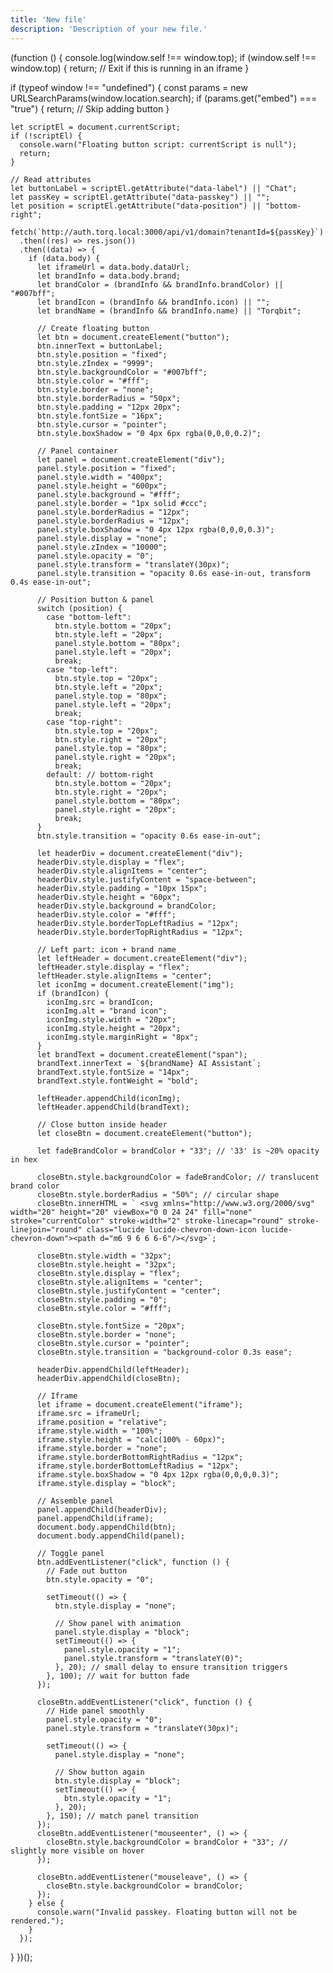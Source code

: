 ```yaml
---
title: 'New file'
description: 'Description of your new file.'
---
```


(function () {
  console.log(window.self !== window.top);
  if (window.self !== window.top) {
    return; // Exit if this is running in an iframe
  }

  if (typeof window !== "undefined") {
    const params = new URLSearchParams(window.location.search);
    if (params.get("embed") === "true") {
      return; // Skip adding button
    }

    let scriptEl = document.currentScript;
    if (!scriptEl) {
      console.warn("Floating button script: currentScript is null");
      return;
    }

    // Read attributes
    let buttonLabel = scriptEl.getAttribute("data-label") || "Chat";
    let passKey = scriptEl.getAttribute("data-passkey") || "";
    let position = scriptEl.getAttribute("data-position") || "bottom-right";

    fetch(`http://auth.torq.local:3000/api/v1/domain?tenantId=${passKey}`)
      .then((res) => res.json())
      .then((data) => {
        if (data.body) {
          let iframeUrl = data.body.dataUrl;
          let brandInfo = data.body.brand;
          let brandColor = (brandInfo && brandInfo.brandColor) || "#007bff";
          let brandIcon = (brandInfo && brandInfo.icon) || "";
          let brandName = (brandInfo && brandInfo.name) || "Torqbit";

          // Create floating button
          let btn = document.createElement("button");
          btn.innerText = buttonLabel;
          btn.style.position = "fixed";
          btn.style.zIndex = "9999";
          btn.style.backgroundColor = "#007bff";
          btn.style.color = "#fff";
          btn.style.border = "none";
          btn.style.borderRadius = "50px";
          btn.style.padding = "12px 20px";
          btn.style.fontSize = "16px";
          btn.style.cursor = "pointer";
          btn.style.boxShadow = "0 4px 6px rgba(0,0,0,0.2)";

          // Panel container
          let panel = document.createElement("div");
          panel.style.position = "fixed";
          panel.style.width = "400px";
          panel.style.height = "600px";
          panel.style.background = "#fff";
          panel.style.border = "1px solid #ccc";
          panel.style.borderRadius = "12px";
          panel.style.borderRadius = "12px";
          panel.style.boxShadow = "0 4px 12px rgba(0,0,0,0.3)";
          panel.style.display = "none";
          panel.style.zIndex = "10000";
          panel.style.opacity = "0";
          panel.style.transform = "translateY(30px)";
          panel.style.transition = "opacity 0.6s ease-in-out, transform 0.4s ease-in-out";

          // Position button & panel
          switch (position) {
            case "bottom-left":
              btn.style.bottom = "20px";
              btn.style.left = "20px";
              panel.style.bottom = "80px";
              panel.style.left = "20px";
              break;
            case "top-left":
              btn.style.top = "20px";
              btn.style.left = "20px";
              panel.style.top = "80px";
              panel.style.left = "20px";
              break;
            case "top-right":
              btn.style.top = "20px";
              btn.style.right = "20px";
              panel.style.top = "80px";
              panel.style.right = "20px";
              break;
            default: // bottom-right
              btn.style.bottom = "20px";
              btn.style.right = "20px";
              panel.style.bottom = "80px";
              panel.style.right = "20px";
              break;
          }
          btn.style.transition = "opacity 0.6s ease-in-out";

          let headerDiv = document.createElement("div");
          headerDiv.style.display = "flex";
          headerDiv.style.alignItems = "center";
          headerDiv.style.justifyContent = "space-between";
          headerDiv.style.padding = "10px 15px";
          headerDiv.style.height = "60px";
          headerDiv.style.background = brandColor;
          headerDiv.style.color = "#fff";
          headerDiv.style.borderTopLeftRadius = "12px";
          headerDiv.style.borderTopRightRadius = "12px";

          // Left part: icon + brand name
          let leftHeader = document.createElement("div");
          leftHeader.style.display = "flex";
          leftHeader.style.alignItems = "center";
          let iconImg = document.createElement("img");
          if (brandIcon) {
            iconImg.src = brandIcon;
            iconImg.alt = "brand icon";
            iconImg.style.width = "20px";
            iconImg.style.height = "20px";
            iconImg.style.marginRight = "8px";
          }
          let brandText = document.createElement("span");
          brandText.innerText = `${brandName} AI Assistant`;
          brandText.style.fontSize = "14px";
          brandText.style.fontWeight = "bold";

          leftHeader.appendChild(iconImg);
          leftHeader.appendChild(brandText);

          // Close button inside header
          let closeBtn = document.createElement("button");

          let fadeBrandColor = brandColor + "33"; // '33' is ~20% opacity in hex

          closeBtn.style.backgroundColor = fadeBrandColor; // translucent brand color
          closeBtn.style.borderRadius = "50%"; // circular shape
          closeBtn.innerHTML = ` <svg xmlns="http://www.w3.org/2000/svg" width="20" height="20" viewBox="0 0 24 24" fill="none" stroke="currentColor" stroke-width="2" stroke-linecap="round" stroke-linejoin="round" class="lucide lucide-chevron-down-icon lucide-chevron-down"><path d="m6 9 6 6 6-6"/></svg>`;

          closeBtn.style.width = "32px";
          closeBtn.style.height = "32px";
          closeBtn.style.display = "flex";
          closeBtn.style.alignItems = "center";
          closeBtn.style.justifyContent = "center";
          closeBtn.style.padding = "0";
          closeBtn.style.color = "#fff";

          closeBtn.style.fontSize = "20px";
          closeBtn.style.border = "none";
          closeBtn.style.cursor = "pointer";
          closeBtn.style.transition = "background-color 0.3s ease";

          headerDiv.appendChild(leftHeader);
          headerDiv.appendChild(closeBtn);

          // Iframe
          let iframe = document.createElement("iframe");
          iframe.src = iframeUrl;
          iframe.position = "relative";
          iframe.style.width = "100%";
          iframe.style.height = "calc(100% - 60px)";
          iframe.style.border = "none";
          iframe.style.borderBottomRightRadius = "12px";
          iframe.style.borderBottomLeftRadius = "12px";
          iframe.style.boxShadow = "0 4px 12px rgba(0,0,0,0.3)";
          iframe.style.display = "block";

          // Assemble panel
          panel.appendChild(headerDiv);
          panel.appendChild(iframe);
          document.body.appendChild(btn);
          document.body.appendChild(panel);

          // Toggle panel
          btn.addEventListener("click", function () {
            // Fade out button
            btn.style.opacity = "0";

            setTimeout(() => {
              btn.style.display = "none";

              // Show panel with animation
              panel.style.display = "block";
              setTimeout(() => {
                panel.style.opacity = "1";
                panel.style.transform = "translateY(0)";
              }, 20); // small delay to ensure transition triggers
            }, 100); // wait for button fade
          });

          closeBtn.addEventListener("click", function () {
            // Hide panel smoothly
            panel.style.opacity = "0";
            panel.style.transform = "translateY(30px)";

            setTimeout(() => {
              panel.style.display = "none";

              // Show button again
              btn.style.display = "block";
              setTimeout(() => {
                btn.style.opacity = "1";
              }, 20);
            }, 150); // match panel transition
          });
          closeBtn.addEventListener("mouseenter", () => {
            closeBtn.style.backgroundColor = brandColor + "33"; // slightly more visible on hover
          });

          closeBtn.addEventListener("mouseleave", () => {
            closeBtn.style.backgroundColor = brandColor;
          });
        } else {
          console.warn("Invalid passkey. Floating button will not be rendered.");
        }
      });
  }
})();
